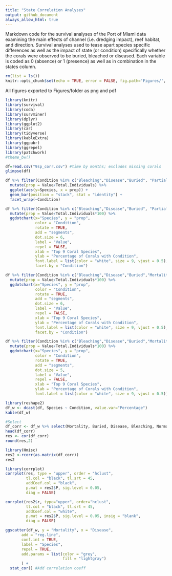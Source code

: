 ```yaml
---
title: "State Correlation Analyses"
output: github_document
always_allow_html: true
---
```


Markdown code for the survival analyses of the Port of Miami data examining the main effects of channel (i.e. dredging impact), reef habitat, and direction. Survival analyses used to tease apart species specific differences as well as the impact of state (or condition) specifically whether the corals were observed to be buried, bleached or diseased. Each variable is coded as 0 (absence) or 1 (presence) as well as in combination in the states column.

```r
rm(list = ls())
knitr::opts_chunk$set(echo = TRUE, error = FALSE, fig.path='Figures/', dev=c('png', 'pdf'))
```

All figures exported to Figures/folder as png and pdf

```r
library(knitr)
library(survival)
library(coda)
library(survminer)
library(dplyr)
library(ggplot2)
library(car)
library(tidyverse)
library(kableExtra)
library(ggpubr)
library(ggrepel)
library(patchwork)
#theme_bw()
```

```r
df=read.csv("9sp_corr.csv") #time by months; excludes missing corals
glimpse(df)
```

```r
df %>% filter(Condition %in% c("Bleaching","Disease","Buried", "Partial Burial","Partial Mortality","Mortality")) %>%
  mutate(prop = Value/Total.Individuals) %>%
  ggplot(aes(y=Species, x = prop)) +
  geom_bar(position = "stack", stat = "identity") +
  facet_wrap(~Condition)
```

```r
df %>% filter(Condition %in% c("Bleaching","Disease","Buried", "Partial Burial","Partial Mortality","Mortality")) %>%
  mutate(prop = Value/Total.Individuals*100) %>%
  ggdotchart(x="Species", y = "prop",
             color = "Condition",
             rotate = TRUE,
             add = "segments",
             dot.size = 6,
             label = "Value",
             repel = FALSE,
             xlab = "Top 9 Coral Species",
             ylab = "Percentage of Corals with Condition",
             font.label = list(color = "white", size = 9, vjust = 0.5),
             facet.by = "Condition")
```
```r
df %>% filter(Condition %in% c("Bleaching","Disease","Buried","Mortality")) %>%
  mutate(prop = Value/Total.Individuals*100) %>%
  ggdotchart(x="Species", y = "prop",
             color = "Condition",
             rotate = TRUE,
             add = "segments",
             dot.size = 6,
             label = "Value",
             repel = FALSE,
             xlab = "Top 9 Coral Species",
             ylab = "Percentage of Corals with Condition",
             font.label = list(color = "white", size = 9, vjust = 0.5),
             facet.by = "Condition")
```
```r
df %>% filter(Condition %in% c("Bleaching","Disease","Buried","Mortality")) %>%
  mutate(prop = Value/Total.Individuals*100) %>%
  ggdotchart(x="Species", y = "prop",
             color = "Condition",
             rotate = TRUE,
             add = "segments",
             dot.size = 5,
             label = "Value",
             repel = FALSE,
             xlab = "Top 9 Coral Species",
             ylab = "Percentage of Corals with Condition",
             font.label = list(color = "white", size = 9, vjust = 0.5))
```

```r
library(reshape2)
df_w <- dcast(df, Species ~ Condition, value.var="Percentage")
kable(df_w)
```

```r
#Select 
df_corr <- df_w %>% select(Mortality, Buried, Disease, Bleaching, Normal, "Partial Mortality")
head(df_corr)
res <- cor(df_corr)
round(res,2)
```

```r
library(Hmisc)
res2 <-rcorr(as.matrix(df_corr))
res2
```

```r
library(corrplot)
corrplot(res, type = "upper", order = "hclust",
         tl.col = "black", tl.srt = 45, 
         addCoef.col = "black",
         p.mat = res2$P, sig.level = 0.05,
         diag = FALSE)
```

```r
corrplot(res2$r, type="upper", order="hclust", 
         tl.col = "black", tl.srt = 45, 
         addCoef.col = "white",
         p.mat = res2$P, sig.level = 0.05, insig = "blank",
         diag = FALSE)
```

```r
ggscatter(df_w, y = "Mortality", x = "Disease",
       add = "reg.line",
       conf.int = TRUE,
       label = "Species",
       repel = TRUE,
       add.params = list(color = "grey",
                         fill = "lightgray")
       ) + 
  stat_cor() #Add correlation coeff
```

